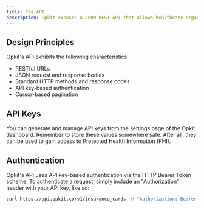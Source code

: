 ```yaml
---
title: The API
description: Opkit exposes a JSON REST API that allows healthcare organizations to fetch their data on-demand from Opkit's backend servers.
---
```


## Design Principles

Opkit's API exhibits the following characteristics:

- RESTful URLs
- JSON request and response bodies
- Standard HTTP methods and response codes
- API key-based authentication
- Cursor-based pagination

## API Keys

You can generate and manage API keys from the settings page of the Opkit dashboard. Remember to store these values somewhere safe. After all, they can be used to gain access to Protected Health Information (PHI).

## Authentication

Opkit's API uses API key-based authentication via the HTTP Bearer Token scheme. To authenticate a request, simply include an "Authorization" header with your API key, like so:

```bash
curl https://api.opkit.co/v1/insurance_cards -H "Authorization: Bearer [api-key]"
```
